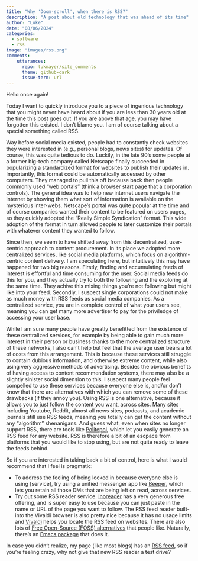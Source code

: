 ```yaml
---
title: "Why 'Doom-scroll', when there is RSS?"
description: "A post about old technology that was ahead of its time"
author: "Luke"
date: "08/06/2024"
categories:
  - software
  - rss
image: "images/rss.png"
comments:
    utterances:
      repo: lukmayer/site_comments
      theme: github-dark
      issue-term: url
---
```


Hello once again!

Today I want to quickly introduce you to a piece of ingenious technology that you might never have heard about if you are less than 30 years old at the time this post goes out. If you are above that age, you may have forgotten this existed. I don't blame you. I am of course talking about a special something called RSS.

Way before social media existed, people had to constantly check websites they were interested in (e.g., personal blogs, news sites) for updates. Of course, this was quite tedious to do. Luckily, in the late 90's some people at a former big-tech company called Netscape finally succeeded in popularizing a standardized format for websites to publish their updates in. Importantly, this format could be automatically accessed by other computers. They managed to pull this off because back then people commonly used "web portals" (think a browser start page that a corporation controls). The general idea was to help new internet users navigate the internet by showing them what sort of information is available on the mysterious inter-webs. Netscape's portal was quite popular at the time and of course companies wanted their content to be featured on users pages, so they quickly adopted the "Really Simple Syndication" format. This wide adoption of the format in turn allowed people to later customize their portals with whatever content they wanted to follow. 

Since then, we seem to have shifted away from this decentralized, user-centric approach to content procurement. In its place we adopted more centralized services, like social media platforms, which focus on algorithm-centric content delivery. I am speculating here, but intuitively this may have happened for two big reasons. Firstly, finding and accumulating feeds of interest is effortful and time consuming for the user. Social media feeds do this for you, and they actually try to both the following and the exploring at the same time. They achive this mixing things you're not following but might like into your feed. Secondly, I suspect single corporations could not make as much money with RSS feeds as social media companies. As a centralized service, you are in complete control of what your users see, meaning you can get many more advertiser to pay for the priviledge of accessing your user base. 

While I am sure many people have greatly benefitted from the existence of these centralized services, for example by being able to gain much more interest in their person or business thanks to the more centralized structure of these networks, I also can't help but feel that the average user bears a lot of costs from this arrangement. This is because these services still struggle to contain dubious information, and otherwise extreme content, while also using very aggressive methods of advertising. Besides the obvious benefits of having access to content recommendation systems, there may also be a slightly sinister social dimension to this. I suspect many people feel compelled to use these services because everyone else is, and/or don't know that there are alternatives with which you can remove some of these drawbacks (if they annoy you). Using RSS is one alternative, because it allows you to just follow the content you want, across sites. Many sites including Youtube, Reddit, almost all news sites, podcasts, and academic journals still use RSS feeds, meaning you totally can get the content without any "algorithm" shenanigans. And guess what, even when sites no longer support RSS, there are tools like [Politepol](https://politepol.com/en/), which let you easily generate an RSS feed for any website. RSS is therefore a bit of an escpace from platforms that you would like to stop using, but are not quite ready to leave the feeds behind.

So if you are interested in taking back a bit of control, here is what I would recommend that I feel is pragmatic:

- To address the feeling of being locked in because everyone else is using [service], try using a unified messenger app like [Beeper](https://www.beeper.com), which lets you retain all those DMs that are being left on read, across services. 
- Try out some RSS reader service. [Inoreader](https://www.inoreader.com) has a very generous free offering, and is super easy to use because you can just paste in the name or URL of the page you want to follow. The RSS feed reader built-into the Vivaldi browser is also pretty nice because it has no usage limits and [Vivaldi](https://vivaldi.com) helps you locate the RSS feed on websites. There are also lots of [Free Open-Source (FOSS) alternatives](https://alternativeto.net/software/inoreader/?license=opensource) that people like. Naturally, there's an [Emacs package](https://github.com/skeeto/elfeed) that does it.  

In case you didn't realize, my page (like most blogs) has an [RSS feed](https://lukmayer.github.io/blog_index.xml), so if you're feeling crazy, why not give that new RSS reader a test drive?




